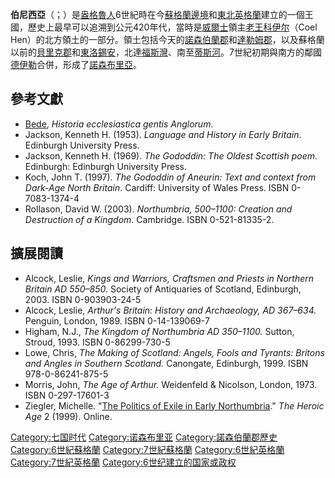 {{NoteTA
|1=zh-cn:德伊勒;zh-tw:德拉
|2=zh-cn:科伊尔;zh-tw:科衡
|3=zh-cn:苏格兰边区;zh-tw:蘇格蘭邊境
}}
{{Infobox former country
|native_name            = <!-- Name in a modern syntax of native language(s). Leave blank if name is only in English.
                                Separate with line breaks<br> If language uses Latin characters, place name(s) in italics. -->
|conventional_long_name = 伯尼西亚
|common_name            = Beornice
|continent              = 歐洲
|region                 = [[不列顛群島|不列顛群島]]
|country                = 英格蘭
|era                    = [[中世紀前期|中世紀前期]]
|status                 = <!-- Status: see Category list on template page -->
|status_text            = <!-- A free text to describe status the top of the infobox. Use sparingly. -->
|empire                 = <!-- The empire or country to which the entity was in a state of dependency -->
|government_type        = 君主國
<!-- Rise and fall, events, years and dates -->
<!-- only fill in the start/end event entry if a specific article exists. Don't just say "abolition" or "declaration"-->
|event_start            = <!-- Default: "Established" -->
|date_start             = <!-- Optional: Date of establishment, in format 1 January (no year) -->
|year_start             = 420年代
|event_end              = 與[[德伊勒|德拉]]合併
|date_end               = <!-- Optional: Date of disestablishment, in format 1 January (no year) -->
|year_end               = 634年
|year_exile_start       = <!-- Year of start of exile (if dealing with exiled government - status="Exile") -->
|year_exile_end         = <!-- Year of end of exile (leave blank if still in exile) -->
|event1                 = 與[[德伊勒|德伊勒]]共主
|date_event1            = 604年
|event2                 =
|date_event2            =
|event3                 =
|date_event3            =
|event4                 =
|date_event4            =
|event_pre              = <!-- Optional: A crucial event that took place before before "event_start"-->
|date_pre               =
|event_post             = <!-- Optional: A crucial event that took place before after "event_end"-->
|date_post              =
<!-- Flag navigation: Preceding and succeeding entities p1 to p5 and s1 to s5 -->
|p1                     = Sub-Roman Britain
|flag_p1                = <!-- Default: "Flag of {{{p1}}}.svg" (size 30) -->
|image_p1               = <!-- Use: [[Image:Sin_escudo.svg|20px]] -->
|p2                     =
|flag_p2                =
|p3                     =
|flag_p3                =
|p4                     =
|flag_p4                =
|p5                     =
|flag_p5                =
|s1                     = Northumbria
|flag_s1                =
|image_s1               =
|s2                     =
|flag_s2                =
|s3                     =
|flag_s3                =
|s4                     =
|flag_s4                =
|s5                     =
|flag_s5                =
|image_flag             = <!-- Default: Flag of {{{common_name}}}.svg -->
|flag_alt               = <!-- Alt text for flag -->
|image_flag2            = <!-- Second flag -->
|flag_alt2              = <!-- Alt text for second flag -->
|flag                   = <!-- Link target under flag image. Default: Flag of {{{common_name}}} -->
|flag_type              = <!-- Displayed text for link under flag. Default "Flag" -->
|image_coat             = <!-- Default: Coat of arms of {{{common_name}}}.svg -->
|coat_alt               = <!-- Alt text for coat of arms -->
|symbol                 = <!-- Link target under symbol image. Default: Coat of arms of {{{common_name}}} -->
|symbol_type            = <!-- Displayed text for link under symbol. Default "Coat of arms" -->
|image_map              = 
|image_map_alt          =
|image_map_caption      =
|image_map2             = <!-- If second map is needed - does not appear by default -->
|image_map2_alt         =
|image_map2_caption     =
|capital                = [[班堡_(諾森伯蘭郡)|班堡]]
|capital_exile          = <!-- If status="Exile" -->
|latd= |latm= |latNS= |longd= |longm= |longEW=
|national_motto         =
|national_anthem        =
|common_languages       = [[古英語|古英語]]、[[坎伯蘭語|坎伯蘭語]]
|religion               =
|currency               =
<!-- Titles and names of the first and last leaders and their deputies -->
|leader1                = <!-- Name of king or president -->
|leader2                =
|leader3                =
|leader4                =
|year_leader1           = <!-- Years served -->
|year_leader2           =
|year_leader3           =
|year_leader4           =
|title_leader           = <!-- Default: "King" for monarchy, otherwise "President"-->
|representative1        = <!-- Name of representative of head of state (e.g. colonial governor) -->
|representative2        =
|representative3        =
|representative4        =
|year_representative1   = <!-- Years served -->
|year_representative2   =
|year_representative3   =
|year_representative4   =
|title_representative   = <!-- Default: "Governor"-->
|deputy1                = <!-- Name of prime minister -->
|deputy2                =
|deputy3                =
|deputy4                =
|year_deputy1           = <!-- Years served -->
|year_deputy2           =
|year_deputy3           =
|year_deputy4           =
|title_deputy           = <!-- Default: "Prime minister" -->
<!-- Legislature -->
|legislature            = <!-- Name of legislature -->
|house1                 = <!-- Name of first chamber -->
|type_house1            = <!-- Default: "Upper house"-->
|house2                 = <!-- Name of second chamber -->
|type_house2            = <!-- Default: "Lower house"-->
<!-- Area and population of a given year -->
|stat_year1             = <!-- year of the statistic, specify either area, population or both -->
|stat_area1             = <!-- area in square kílometres (w/o commas or spaces), area in square miles is calculated -->
|stat_pop1              = <!-- population (w/o commas or spaces), population density is calculated if area is also given -->
|stat_year2             =
|stat_area2             =
|stat_pop2              =
|stat_year3             =
|stat_area3             =
|stat_pop3              =
|stat_year4             =
|stat_area4             =
|stat_pop4              =
|stat_year5             =
|stat_area5             =
|stat_pop5              =
|footnotes              = <!-- Accepts wikilinks -->
}}
'''伯尼西亞'''（{{lang-ang|Bernice或Beornice}}；{{lang-la|Bernicia}}）是[[盎格魯人|盎格魯人]]6世紀時在今[[蘇格蘭邊境|蘇格蘭邊境]]和[[東北英格蘭|東北英格蘭]]建立的一個王國，歷史上最早可以追溯到公元420年代，當時是[[威爾士|威爾士]]領主[[老王科伊尔|老王科伊尔]]（Coel Hen）的北方領土的一部分。領土包括今天的[[諾森伯蘭郡|諾森伯蘭郡]]和[[達勒姆郡|達勒姆郡]]，以及蘇格蘭以前的[[貝里克郡|貝里克郡]]和[[東洛錫安|東洛錫安]]，北達[[福斯灣|福斯灣]]、南至[[蒂斯河|蒂斯河]]。7世紀初期與南方的鄰國[[德伊勒|德伊勒]]合併，形成了[[諾森布里亞|諾森布里亞]]。

== 參考文獻==

* [[比德|Bede]], ''Historia ecclesiastica gentis Anglorum''.
* Jackson, Kenneth H. (1953). ''Language and History in Early Britain''. Edinburgh University Press.
* Jackson, Kenneth H. (1969). ''The Gododdin: The Oldest Scottish poem''. Edinburgh: Edinburgh University Press.
* Koch, John T. (1997). ''The Gododdin of Aneurin: Text and context from Dark-Age North Britain''. Cardiff: University of Wales Press. ISBN 0-7083-1374-4
* Rollason, David W. (2003). ''Northumbria, 500–1100: Creation and Destruction of a Kingdom''. Cambridge. ISBN 0-521-81335-2.

== 擴展閱讀 ==
* Alcock, Leslie, ''Kings and Warriors, Craftsmen and Priests in Northern Britain AD 550–850.'' Society of Antiquaries of Scotland, Edinburgh, 2003. ISBN 0-903903-24-5
* Alcock, Leslie, ''Arthur's Britain: History and Archaeology, AD 367–634.'' Penguin, London, 1989. ISBN 0-14-139069-7
* Higham, N.J., ''The Kingdom of Northumbria AD 350–1100.'' Sutton, Stroud, 1993. ISBN 0-86299-730-5
* Lowe, Chris, ''The Making of Scotland: Angels, Fools and Tyrants: Britons and Angles in Southern Scotland.'' Canongate, Edinburgh, 1999. ISBN 978-0-86241-875-5
* Morris, John, ''The Age of Arthur.'' Weidenfeld & Nicolson, London, 1973. ISBN 0-297-17601-3
* Ziegler, Michelle. "[http://www.heroicage.org/issues/2/ha2pen.htm The Politics of Exile in Early Northumbria]{{Wayback|url=http://www.heroicage.org/issues/2/ha2pen.htm |date=20140517151817 }}." ''The Heroic Age'' 2 (1999). Online.
{{七国时代}}
[[Category:七国时代|Category:七国时代]]
[[Category:诺森布里亚|Category:诺森布里亚]]
[[Category:諾森伯蘭郡歷史|Category:諾森伯蘭郡歷史]]
[[Category:6世紀蘇格蘭|Category:6世紀蘇格蘭]]
[[Category:7世紀蘇格蘭|Category:7世紀蘇格蘭]]
[[Category:6世紀英格蘭|Category:6世紀英格蘭]]
[[Category:7世紀英格蘭|Category:7世紀英格蘭]]
[[Category:6世纪建立的国家或政权|Category:6世纪建立的国家或政权]]